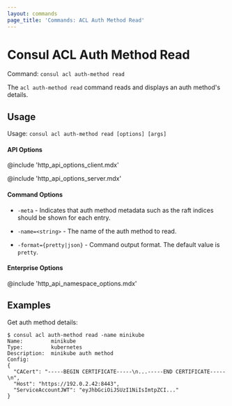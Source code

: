 ```yaml
---
layout: commands
page_title: 'Commands: ACL Auth Method Read'
---
```



# Consul ACL Auth Method Read

Command: `consul acl auth-method read`

The `acl auth-method read` command reads and displays an auth method's details.

## Usage

Usage: `consul acl auth-method read [options] [args]`

#### API Options

@include 'http_api_options_client.mdx'

@include 'http_api_options_server.mdx'

#### Command Options

- `-meta` - Indicates that auth method metadata such as the raft
  indices should be shown for each entry.

- `-name=<string>` - The name of the auth method to read.

- `-format={pretty|json}` - Command output format. The default value is `pretty`.

#### Enterprise Options

@include 'http_api_namespace_options.mdx'

## Examples

Get auth method details:

```shell-session
$ consul acl auth-method read -name minikube
Name:         minikube
Type:         kubernetes
Description:  minikube auth method
Config:
{
  "CACert": "-----BEGIN CERTIFICATE-----\n...-----END CERTIFICATE-----\n",
  "Host": "https://192.0.2.42:8443",
  "ServiceAccountJWT": "eyJhbGciOiJSUzI1NiIsImtpZCI..."
}
```
